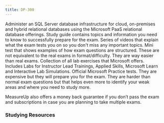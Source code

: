 ```yaml
---
title: DP-300
---
```


<Card title="Get Started" icon="star"> 
  <LinkCard title="Exam DP-300: Microsoft Azure Database Administrator Associate" href="https://learn.microsoft.com/certifications/exams/dp-300?WT.mc_id=studentamb_165290" target="_blank"/>
Administer an SQL Server database infrastructure for cloud, on-premises and hybrid relational databases using the Microsoft PaaS relational database offerings.  <LinkCard title="DP-300 Study Guide" href="https://learn.microsoft.com/credentials/certifications/resources/study-guides/dp-300?WT.mc_id=studentamb_165290" target="_blank"/>
      Study guide contains topics and information you need to know to successfully prepare for the exam.
  <LinkCard title="Exam Readiness Zone" href="https://learn.microsoft.com/en-us/shows/exam-readiness-zone/preparing-for-dp-300-plan-and-implement-data-platform-resources-1-of-5?WT.mc_id=studentamb_165290" target="_blank"/>
      Series of videos that explain what the exam tests you on so you don't miss any important topics.
  <LinkCard title="Practice Assessment" href="https://learn.microsoft.com/en-us/credentials/certifications/azure-database-administrator-associate/practice/assessment?assessment-type=practice&assessmentId=58&practice-assessment-type=certification&assessmentId=58&WT.mc_id=studentamb_165290" target="_blank"/>
      Mini test that shows examples of how exam questions are structured. These are not equivalent to the real exams in format/difficulty. They are way easier than real exams.
  <LinkCard title="GitHub Labs" href="https://aka.ms/dp300labs" target="_blank"/>
      Collection of all lab exercises that Microsoft offers. Includes Labs for Instructor Lead Trainings, Applied Skills, Microsoft Learn and Interactive Lab Simulations.
</Card>

<Card title="MeasureUp Practice Tests" icon="open-book"> 
  <LinkCard title="MeasureUp Practice Test" href="https://www.measureup.com/microsoft-practice-test-dp-300-administering-relational-databases-on-microsoft-azure.html#u44" target="_blank"/>
  <LinkCard title="MeasureUp Subscriptions" href="https://www.measureup.com/subscription-plans-for-individuals#u44" target="_blank"/>
      Official Microsoft Practice tests. They are expensive but they will prepare you for the exam. They are harder than normal exam questions but that helps 
      even more to identify your weak areas and where you need to study more. 

MeasureUp also offers a money back guarantee if you don’t pass the exam and subscriptions in case you are planning to take multiple exams. 
</Card>

### Studying Resources

<Tabs>

  <TabItem label="Text">
  <CardGrid>
    <LinkCard title="Microsoft Learn" href="https://learn.microsoft.com/certifications/exams/dp-300?WT.mc_id=studentamb_165290" target="_blank"/>
  </CardGrid>
  </TabItem>

  <TabItem label="Videos">
  <CardGrid>
    <LinkCard title="On Demand Instructor-led Training Series" href="https://learn.microsoft.com/en-us/shows/on-demand-instructor-led-training-series/?terms=AZ-204&WT.mc_id=studentamb_165290&WT.mc_id=studentamb_165290" target="_blank"/>
    <LinkCard title="Microsoft Virtual Training Day - Migrate and Modernize your Data Estate and Infra Workloads" href="https://events.microsoft.com/en-us/allevents/?language=English&clientTimeZone=1&search=Microsoft%20365%20Virtual%20Training%20Day:%20Managing%20Windows%20and%20Surface%20Devices" target="_blank"/>
    <LinkCard title="Microsoft Enterprise Skills Initiative Intructor-led course" href="https://esi.microsoft.com/Search?q=DP-300&avail=Available&learningoption=Advanced+Role+Based" target="_blank"/>
  </CardGrid>
  </TabItem>

  <TabItem label="Paid">
  <CardGrid>
    <LinkCard title="Microsoft Azure Free Account" href="https://azure.microsoft.com/en-us/offers/ms-azr-0044p?WT.mc_id=studentamb_165290" target="_blank"/> 
  </CardGrid>
  </TabItem>

  <TabItem label="Misc">
  <CardGrid>
    <LinkCard title="Applied Skills - Migrate SQL Server workloads to Azure SQL Database" href="https://learn.microsoft.com/en-us/credentials/applied-skills/migrate-sql-workloads-azure-sql-database?WT.mc_id=studentamb_165290" target="_blank"/> 
  </CardGrid>
  </TabItem>
</Tabs>
